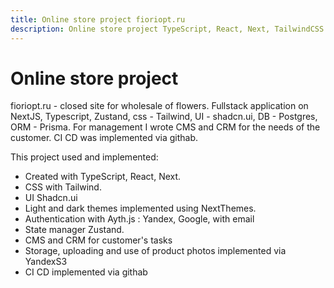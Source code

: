 ```yaml
---
title: Online store project fioriopt.ru
description: Online store project TypeScript, React, Next, TailwindCSS
---
```


# Online store project

fioriopt.ru - closed site for wholesale of flowers. Fullstack application on NextJS, Typescript, Zustand, css - Tailwind, UI - shadcn.ui, DB - Postgres, ORM - Prisma.  For management I wrote CMS and CRM for the needs of the customer. CI CD was implemented via githab.

This project used and implemented:

- Created with TypeScript, React, Next.
- CSS with Tailwind.
- UI Shadcn.ui
- Light and dark themes implemented using NextThemes.
- Authentication with Ayth.js : Yandex, Google, with email
- State manager Zustand.
- CMS and CRM for customer's tasks
- Storage, uploading and use of product photos implemented via YandexS3 
- CI CD implemented via githab

